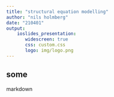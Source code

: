 ```yaml
---
title: "structural equation modelling"
author: "nils holmberg"
date: "210401"
output: 
    ioslides_presentation:
       widescreen: true
       css: custom.css
       logo: img/logo.png
---
```


## some

markdown




